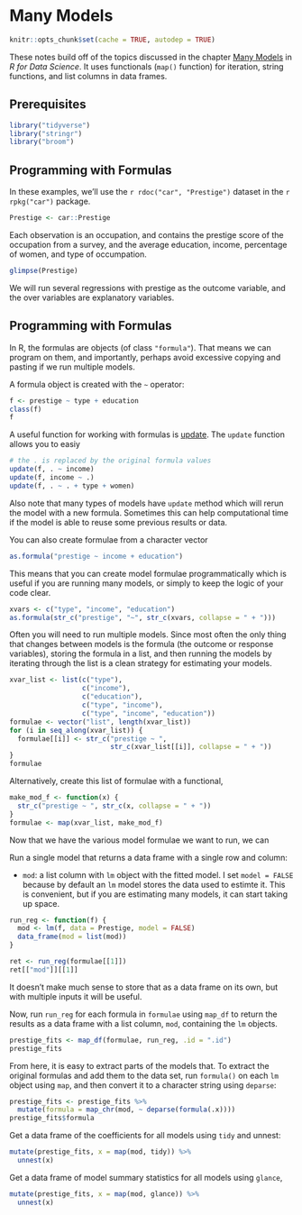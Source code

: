# Many Models

```r
knitr::opts_chunk$set(cache = TRUE, autodep = TRUE)
```


These notes build off of the topics discussed in the chapter [Many Models](http://r4ds.had.co.nz/many-models.html) in *R for Data Science*.
It uses functionals (`map()` function) for iteration, string functions,
and list columns in data frames.

## Prerequisites
```r
library("tidyverse")
library("stringr")
library("broom")
```


## Programming with Formulas


In these examples, we'll use the `r rdoc("car", "Prestige")` dataset in the 
`r rpkg("car")` package.
```r
Prestige <- car::Prestige
```
Each observation is an occupation, and contains the prestige score of the 
occupation from a survey, and the average education, income, percentage of women, and type of occumpation. 
```r
glimpse(Prestige)
```
We will run several regressions with prestige as the outcome variable,
and the over variables are explanatory variables.

## Programming with Formulas

In R, the formulas are objects (of class `"formula"`).
That means we can program on them, and importantly, perhaps avoid excessive
copying and pasting if we run multiple models.

A formula object is created with the `~` operator:
```r
f <- prestige ~ type + education
class(f)
f
```

A useful function for working with formulas is [update](`r rdoc_url("stats", "update.formula")`).
The `update` function allows you to easiy
```r
# the . is replaced by the original formula values
update(f, . ~ income)
update(f, income ~ .)
update(f, . ~ . + type + women)
```
Also note that many types of models have `update` method which will rerun the model with a new formula.
Sometimes this can help computational time if the model is able to reuse some previous results or data.

You can also create formulae from a character vector
```r
as.formula("prestige ~ income + education")
```

This means that you can create model formulae programmatically
which is useful if you are running many models, or simply to keep
the logic of your code clear.
```r
xvars <- c("type", "income", "education")
as.formula(str_c("prestige", "~", str_c(xvars, collapse = " + ")))
```

Often you will need to run multiple models.
Since most often the only thing that changes between models is the
formula (the outcome or response variables), storing the formula
in a list, and then running the models by iterating through the list
is a clean strategy for estimating your models.
```r
xvar_list <- list(c("type"),
                  c("income"),
                  c("education"),
                  c("type", "income"),
                  c("type", "income", "education"))
formulae <- vector("list", length(xvar_list))
for (i in seq_along(xvar_list)) {
  formulae[[i]] <- str_c("prestige ~ ",
                         str_c(xvar_list[[i]], collapse = " + "))
}
formulae
```

Alternatively, create this list of formulae with a functional,
```r
make_mod_f <- function(x) {
  str_c("prestige ~ ", str_c(x, collapse = " + "))  
}
formulae <- map(xvar_list, make_mod_f)
```

Now that we have the various model formulae we want to run, we can 

Run a single model that returns a data frame with a single row and column:

- `mod`: a list column with `lm` object with the fitted model. I set `model = FALSE`
    because by default an `lm` model stores the data used to estimte it.
    This is convenient, but if you are estimating many models, it can start
    taking up space.

```r
run_reg <- function(f) {
  mod <- lm(f, data = Prestige, model = FALSE)
  data_frame(mod = list(mod))
}

ret <- run_reg(formulae[[1]])
ret[["mod"]][[1]]
```

It doesn't make much sense to store that as a data frame on its own, but with
multiple inputs it will be useful.

Now, run `run_reg` for each formula in `formulae` using `map_df` to return 
the results as a data frame with a list column, `mod`, containing the `lm` objects.
```r
prestige_fits <- map_df(formulae, run_reg, .id = ".id")
prestige_fits
```

From here, it is easy to extract parts of the models that.
To extract the original formulas and add them to the data set,
run `formula()` on each `lm` object using `map`, and then convert
it to a character string using `deparse`:
```r
prestige_fits <- prestige_fits %>%
  mutate(formula = map_chr(mod, ~ deparse(formula(.x))))
prestige_fits$formula
```

Get a data frame of the coefficients for all models using `tidy` and unnest:
```r
mutate(prestige_fits, x = map(mod, tidy)) %>% 
  unnest(x)
```

Get a data frame of model summary statistics for all models using `glance`,
```r
mutate(prestige_fits, x = map(mod, glance)) %>%
  unnest(x)
```

